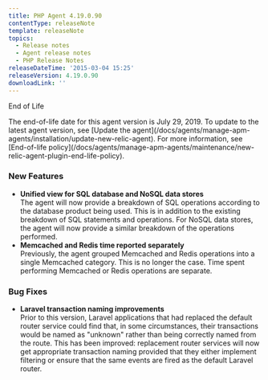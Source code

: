 ```yaml
---
title: PHP Agent 4.19.0.90
contentType: releaseNote
template: releaseNote
topics:
  - Release notes
  - Agent release notes
  - PHP Release Notes
releaseDateTime: '2015-03-04 15:25'
releaseVersion: 4.19.0.90
downloadLink: ''
---
```


End of Life

<Callout variant="important">
  The end-of-life date for this agent version is July 29, 2019. To update to the latest agent version, see [Update the agent](/docs/agents/manage-apm-agents/installation/update-new-relic-agent). For more information, see [End-of-life policy](/docs/agents/manage-apm-agents/maintenance/new-relic-agent-plugin-end-life-policy).
</Callout>

### New Features

* **Unified view for SQL database and NoSQL data stores**  
  The agent will now provide a breakdown of SQL operations according to the database product being used. This is in addition to the existing breakdown of SQL statements and operations. For NoSQL data stores, the agent will now provide a similar breakdown of the operations performed.
* **Memcached and Redis time reported separately**  
  Previously, the agent grouped Memcached and Redis operations into a single Memcached category. This is no longer the case. Time spent performing Memcached or Redis operations are separate.

### Bug Fixes

* **Laravel transaction naming improvements**  
  Prior to this version, Laravel applications that had replaced the default router service could find that, in some circumstances, their transactions would be named as "unknown" rather than being correctly named from the route. This has been improved: replacement router services will now get appropriate transaction naming provided that they either implement filtering or ensure that the same events are fired as the default Laravel router.
